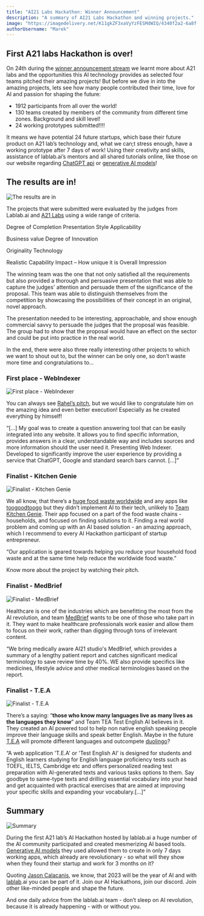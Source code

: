 ```yaml
---
title: "AI21 Labs Hackathon: Winner Announcement"
description: "A summary of AI21 Labs Hackathon and winning projects."
image: "https://imagedelivery.net/K11gkZF3xaVyYzFESMdWIQ/4340f2a2-6a8f-406b-3f8c-f6b9f5f04f00/full"
authorUsername: "Marek"
---
```


## First A21 labs Hackathon is over!

On 24th during the [winner announcement stream](https://www.youtube.com/watch?v=2WUAtd4pTxg) we learnt more about A21 labs and the opportunities this AI technology provides as selected four teams pitched their amazing projects! But before we dive in into the amazing projects, lets see how many people contributed their time, love for AI and passion for shaping the future:

* 1912 participants from all over the world!
* 130 teams created by members of the community from different time zones. Background and skill level!
* 24 working prototypes submitted!!!!

It means we have potential 24 future startups, which base their future product on A21 lab’s technology and, what we can;t stress enough, have a working prototype after 7 days of work! Using their creativity and skills, assistance of lablab.ai’s mentors and all shared tutorials online, like those on our website regarding [ChatGPT api](https://lablab.ai/tech/openai/chatgpt) or [generative AI models](https://lablab.ai/blog/generative-ai-in-action-real-world-applications-and-examples)!


## The results are in!

<Img src="https://imagedelivery.net/K11gkZF3xaVyYzFESMdWIQ/3dc1633e-9654-455f-1db9-271dbbe94a00/full" alt="The results are in" />

The projects that were submitted were evaluated by the judges from Lablab.ai and [A21 Labs](https://www.ai21.com/) using a wide range of criteria. 

Degree of Completion Presentation Style Applicability

Business value Degree of Innovation

Originality Technology

Realistic Capability Impact – How unique it is Overall Impression

The winning team was the one that not only satisfied all the requirements but also provided a thorough and persuasive presentation that was able to capture the judges' attention and persuade them of the significance of the proposal. This team was able to distinguish themselves from the competition by showcasing the possibilities of their concept in an original, novel approach.

The presentation needed to be interesting, approachable, and show enough commercial savvy to persuade the judges that the proposal was feasible. The group had to show that the proposal would have an effect on the sector and could be put into practice in the real world.

In the end, there were also three really interesting other projects to which we want to shout out to, but the winner can be only one, so don’t waste more time and congratulations to…


### First place - WebIndexer

<Img src="https://imagedelivery.net/K11gkZF3xaVyYzFESMdWIQ/8c677a1d-c0fa-4408-0ce0-c56a745a0100/full" alt="First place - WebIndexer" />

You can always see [Rahel’s pitch](https://lablab.ai/event/ai21-labs-hackathon/olympia/webindexer), but we would like to congratulate him on the amazing idea and even better execution! Especially as he created everything by himself!

“[...] My goal was to create a question answering tool that can be easily integrated into any website. It allows you to find specific information, provides answers in a clear, understandable way and includes sources and more information should the user need it. Presenting Web Indexer. Developed to significantly improve the user experience by providing a service that ChatGPT, Google and standard search bars cannot. [...]”


### Finalist - Kitchen Genie

<Img src="https://imagedelivery.net/K11gkZF3xaVyYzFESMdWIQ/07aadd62-ae33-4f41-fb5a-cee74718ef00/full" alt="Finalist - Kitchen Genie" />

We all know, that there’s a [huge food waste worldwide](https://greenly.earth/en-us/blog/ecology-news/global-food-waste-in-2022) and any apps like [toogoodtoogo](https://toogoodtogo.eu/) but they didn’t implement AI to their tech, unlikely to [Team Kitchen Genie](https://lablab.ai/event/ai21-labs-hackathon/lastminute/kitchen-genie). Their app focused on a part of the food waste chains - households, and focused on finding solutions to it. Finding a real world problem and  coming up with an AI based solution - an amazing approach, which I recommend to every AI Hackathon participant of startup entrepreneur. 

“Our application is geared towards helping you reduce your household food waste and at the same time help reduce the worldwide food waste.”

Know more about the project by watching their pitch.


### Finalist - MedBrief


<Img src="https://imagedelivery.net/K11gkZF3xaVyYzFESMdWIQ/4c8e3247-fe65-46dc-db0e-fc9274444200/full" alt="Finalist - MedBrief" />

Healthcare is one of the industries which are benefitting the most from the AI revolution, and team [MedBrief](https://lablab.ai/event/ai21-labs-hackathon/storyscape/medbrief) wants to be one of those who take part in it. They want to make healthcare professionals work easier and allow them to focus on their work, rather than digging through tons of irrelevant content.

“We bring medically aware AI21 studio's MedBrief, which provides a summary of a lengthy patient report and catches significant medical terminology to save review time by 40%. WE also provide specifics like medicines, lifestyle advice and other medical terminologies based on the report.


### Finalist - T.E.A

<Img src="https://imagedelivery.net/K11gkZF3xaVyYzFESMdWIQ/875351ee-9297-422a-28a4-096d06925000/full" alt="Finalist - T.E.A" />

There’s a saying: “**those who know many languages live as many lives as the languages they know**” and Team TEA Test English AI believes in it. They created an AI powered tool to help non native english speaking people improve their language skills and speak better English. Maybe in the future [T.E.A](https://lablab.ai/event/ai21-labs-hackathon/the-think-tank/tea-test-english-ai) will promote different languages and outcompete [duolingo](https://www.duolingo.com/)?

“A web application 'T.E.A' or 'Test English AI' is designed for students and English learners studying for English language proficiency tests such as TOEFL, IELTS, Cambridge etc and offers personalized reading test preparation with AI-generated texts and various tasks options to them. Say goodbye to same-type texts and drilling essential vocabulary into your head and get acquainted with practical exercises that are aimed at improving your specific skills and expanding your vocabulary.[...]”


## Summary

<Img src="https://imagedelivery.net/K11gkZF3xaVyYzFESMdWIQ/e6f6df4f-bf21-4b4a-0157-902a64e47a00/full" alt="Summary" />

During the first A21 lab’s AI Hackathon hosted by lablab.ai a huge number of the AI community participated and created mesmerizing AI based tools. [Generative AI models](https://lablab.ai/tech) they used allowed them to create in only 7 days working apps, which already are revolutionary - so what will they show when they found their startup and work for 3 months on it?

Quoting [Jason Calacanis](https://lablab.ai/blog/state-of-the-art-ai-jason-calacanis-the-greatest-startup-investor-of-all-time-number-one-prediction-for-2023), we know, that 2023 will be the year of AI and with [lablab](https://lablab.ai/event).ai you can be part of it. Join our AI Hackathons, join our discord. Join other like-minded people and shape the future. 

And one daily advice from the lablab.ai team - don’t sleep on AI revolution, because it is already happening - with or without you.
